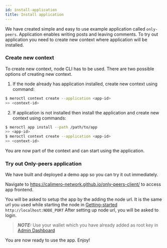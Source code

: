 ```yaml
---
id: install-application
title: Install application
---
```


We have created simple and easy to use example application called `only-peers`.
Application enables writing posts and leaving comments. To try out application
you need to create new context where application will be installed.

### Create new context

To create new context, node CLI has to be used. There are two possible options
of creating new context.

1. If the node already has application installed, create new context using
   command:

```bash title="Terminal"
$ meroctl context create --application <app-id>
>> <context-id>
```

2. If application is not installed then install the application and create new
   context using commands:

```bash title="Terminal"
$ meroctl app install --path /path/to/app
>> <app-id>
$ meroctl context create --application <app-id>
>> <context-id>
```

You are now part of the context and can start using the application.

<!-- If you want others to join your context, follow instruction in [Invite To Context](./04-invite-to-context.mdx). -->

### Try out Only-peers application

We have built and deployed a demo app so you can try it out immediately.

Navigate to https://calimero-network.github.io/only-peers-client/ to access app
frontend.

You will be asked to setup the app by the adding the node url. It is the same
url you used while starting the node in
[Getting-started](../getting-started/setup) `http://localhost:NODE_PORT` After
setting up node url, you will be asked to login.

> **_NOTE:_** Use your wallet which you have already added as root key in
> [Admin Dashboard](../developer-tools/apps/admin-dashboard)

You are now ready to use the app. Enjoy!

